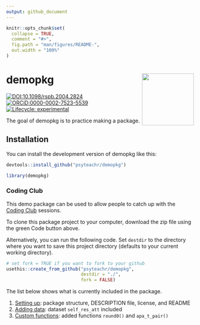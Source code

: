 ```yaml
---
output: github_document
---
```


<!-- README.md is generated from README.Rmd. Please edit that file -->

```r
knitr::opts_chunk$set(
  collapse = TRUE,
  comment = "#>",
  fig.path = "man/figures/README-",
  out.width = "100%"
)
```

# demopkg <img src="man/figures/logo.png" align="right" height="139" />

<!-- badges: start -->
[![DOI:10.1098/rspb.2004.2824](https://img.shields.io/badge/doi-10.1098/rspb.2004.2824-firebrick.svg)](https://doi.org/10.1098/rspb.2004.2824)
[![ORCiD:0000-0002-7523-5539](https://img.shields.io/badge/ORCiD-0000--0002--7523--5539-dodgerblue.svg)](https://orcid.org/0000-0002-7523-5539)
[![Lifecycle: experimental](https://img.shields.io/badge/lifecycle-experimental-orange.svg)](https://lifecycle.r-lib.org/articles/stages.html#experimental)
<!-- badges: end -->

The goal of demopkg is to practice making a package.

## Installation

You can install the development version of demopkg like this:

``` r
devtools::install_github("psyteachr/demopkg")
```


``` r
library(demopkg)
```


### Coding Club

This demo package can be used to allow people to catch up with the [Coding Club](https://psyteachr.github.io/intro-r-pkgs/) sessions. 

To clone this package project to your computer, download the zip file using the green Code button above.

Alternatively, you can run the following code. Set `destdir` to the directory where you want to save this project directory (defaults to your current working directory). 

```r
# set fork = TRUE if you want to fork to your github 
usethis::create_from_github("psyteachr/demopkg", 
                            destdir = "./",
                            fork = FALSE)
```

The list below shows what is currently included in the package.

1. [Setting up](https://psyteachr.github.io/intro-r-pkgs/01-setup.html): package structure, DESCRIPTION file, license, and README
2. [Adding data](https://psyteachr.github.io/intro-r-pkgs/02-data.html): dataset `self_res_att` included
3. [Custom functions](https://psyteachr.github.io/intro-r-pkgs/03-functions.html): added functions `round0()` and `apa_t_pair()`



